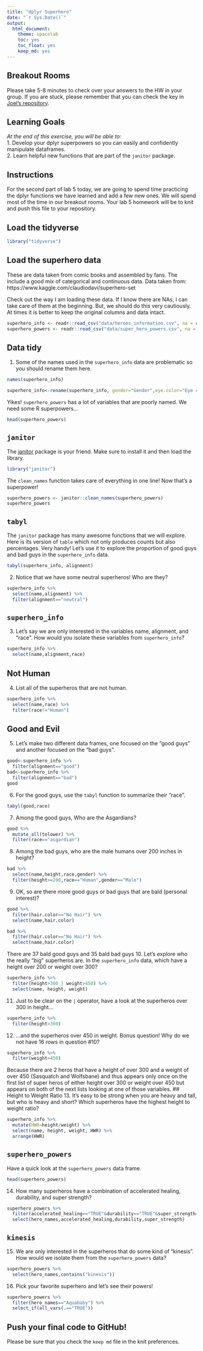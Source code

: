 ```yaml
---
title: "dplyr Superhero"
date: "`r Sys.Date()`"
output:
  html_document: 
    theme: spacelab
    toc: yes
    toc_float: yes
    keep_md: yes
---
```


## Breakout Rooms  
Please take 5-8 minutes to check over your answers to the HW in your group. If you are stuck, please remember that you can check the key in [Joel's repository](https://github.com/jmledford3115/BIS15LW2021_jledford).  

## Learning Goals  
*At the end of this exercise, you will be able to:*    
1. Develop your dplyr superpowers so you can easily and confidently manipulate dataframes.  
2. Learn helpful new functions that are part of the `janitor` package.  

## Instructions
For the second part of lab 5 today, we are going to spend time practicing the dplyr functions we have learned and add a few new ones. We will spend most of the time in our breakout rooms. Your lab 5 homework will be to knit and push this file to your repository.  

## Load the tidyverse
```r
library("tidyverse")
```

## Load the superhero data
These are data taken from comic books and assembled by fans. The include a good mix of categorical and continuous data.  Data taken from: https://www.kaggle.com/claudiodavi/superhero-set  

Check out the way I am loading these data. If I know there are NAs, I can take care of them at the beginning. But, we should do this very cautiously. At times it is better to keep the original columns and data intact.  
```r
superhero_info <- readr::read_csv("data/heroes_information.csv", na = c("", "-99", "-"))
superhero_powers <- readr::read_csv("data/super_hero_powers.csv", na = c("", "-99", "-"))
```

## Data tidy
1. Some of the names used in the `superhero_info` data are problematic so you should rename them here.  
```r
names(superhero_info)
```
```r
superhero_info<-rename(superhero_info, gender="Gender",eye.color="Eye color", race="Race", hair.color="Hair color", height="Height", publisher="Publisher", skin.color="Skin color", alignment="Alignment", weight="Weight" )
```
Yikes! `superhero_powers` has a lot of variables that are poorly named. We need some R superpowers...
```r
head(superhero_powers)
```

## `janitor`
The [janitor](https://garthtarr.github.io/meatR/janitor.html) package is your friend. Make sure to install it and then load the library.  
```r
library("janitor")
```

The `clean_names` function takes care of everything in one line! Now that's a superpower!
```r
superhero_powers <- janitor::clean_names(superhero_powers)
superhero_powers
```

## `tabyl`
The `janitor` package has many awesome functions that we will explore. Here is its version of `table` which not only produces counts but also percentages. Very handy! Let's use it to explore the proportion of good guys and bad guys in the `superhero_info` data.  
```r
tabyl(superhero_info, alignment)
```

2. Notice that we have some neutral superheros! Who are they?
```r
superhero_info %>% 
  select(name,alignment) %>% 
  filter(alignment=="neutral")
```

## `superhero_info`
3. Let's say we are only interested in the variables name, alignment, and "race". How would you isolate these variables from `superhero_info`?
```r
superhero_info %>% 
  select(name,alignment,race)
```

## Not Human
4. List all of the superheros that are not human.
```r
superhero_info %>% 
  select(name,race) %>% 
  filter(race!="Human")
```

## Good and Evil
5. Let's make two different data frames, one focused on the "good guys" and another focused on the "bad guys".
```r
good<-superhero_info %>% 
  filter(alignment=="good")
bad<-superhero_info %>% 
  filter(alignment=="bad")
good
```

6. For the good guys, use the `tabyl` function to summarize their "race".
```r
tabyl(good,race)
```

7. Among the good guys, Who are the Asgardians?
```r
good %>% 
  mutate_all(tolower) %>% 
  filter(race=="asgardian")
```

8. Among the bad guys, who are the male humans over 200 inches in height?
```r
bad %>% 
  select(name,height,race,gender) %>% 
  filter(height>=200,race=="Human",gender=="Male")
```

9. OK, so are there more good guys or bad guys that are bald (personal interest)?
```r
good %>% 
  filter(hair.color=="No Hair") %>% 
  select(name,hair.color)
```
```r
bad %>% 
  filter(hair.color=="No Hair") %>% 
  select(name,hair.color)
```
There are 37 bald good guys and 35 bald bad guys
10. Let's explore who the really "big" superheros are. In the `superhero_info` data, which have a height over 200 or weight over 300?
```r
superhero_info %>% 
  filter(height>300 | weight>450) %>% 
  select(name, height, weight)
```

11. Just to be clear on the `|` operator,  have a look at the superheros over 300 in height...
```r
superhero_info %>% 
  filter(height>300)
```

12. ...and the superheros over 450 in weight. Bonus question! Why do we not have 16 rows in question #10?
```r
superhero_info %>% 
  filter(weight>450)
```
Because there are 2 heros that have a height of over 300 and a weight of over 450 (Sasquatch and Wolfsbane) and thus appears only once on the first list of super heros of either height over 300 or weight over 450 but appears on both of the next lists looking at one of those variables.
## Height to Weight Ratio
13. It's easy to be strong when you are heavy and tall, but who is heavy and short? Which superheros have the highest height to weight ratio?
```r
superhero_info %>% 
  mutate(HWR=height/weight) %>% 
  select(name, height, weight, HWR) %>% 
  arrange(HWR)
```

## `superhero_powers`
Have a quick look at the `superhero_powers` data frame.  
```r
head(superhero_powers)
```

14. How many superheros have a combination of accelerated healing, durability, and super strength?
```r
superhero_powers %>% 
  filter(accelerated_healing=="TRUE"&durability=="TRUE"&super_strength=="TRUE") %>% 
  select(hero_names,accelerated_healing,durability,super_strength)
```

## `kinesis`
15. We are only interested in the superheros that do some kind of "kinesis". How would we isolate them from the `superhero_powers` data?
```r
superhero_powers %>% 
  select(hero_names,contains("kinesis"))
```

16. Pick your favorite superhero and let's see their powers!
```r
superhero_powers %>% 
  filter(hero_names=="Aquababy") %>% 
  select_if(all_vars(.=="TRUE"))
```

## Push your final code to GitHub!
Please be sure that you check the `keep md` file in the knit preferences.  
